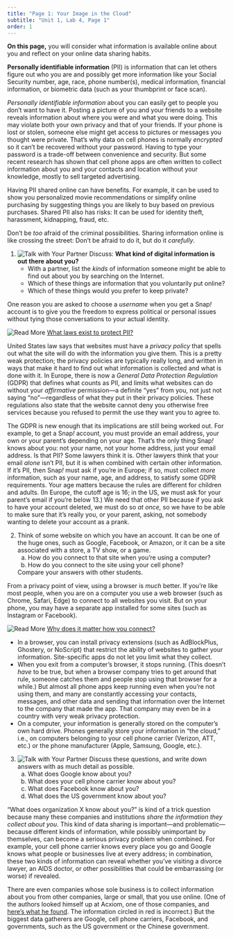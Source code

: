 ```yaml
---
title: "Page 1: Your Image in the Cloud"
subtitle: "Unit 1, Lab 4, Page 1"
order: 1
---
```


:::::: learn
**On this page,** you will consider what information is available online about you and reflect on your online data sharing habits.
::::::

:::::: vocabBig
**Personally identifiable information** (PII) is information that can let others figure out who you are and possibly get more information like your Social Security number, age, race, phone number(s), medical information, financial information, or biometric data (such as your thumbprint or face scan).
::::::

<em>Personally identifiable information</em> about you can easily get to people you don't want to have it. Posting a picture of you and your friends to a website reveals information about where you were and what you were doing. This may violate both your own privacy and that of your friends. If your phone is lost or stolen, someone else might get access to pictures or messages you thought were private. That's why data on cell phones is normally <em>encrypted</em> so it can't be recovered without your password. Having to type your password is a trade-off between convenience and security. But some recent research has shown that cell phone apps are often written to collect information about you and your contacts and location without your knowledge, mostly to sell targeted advertising.

Having PII shared online can have benefits. For example, it can be used to show you personalized movie recommendations or simplify online purchasing by suggesting things you are likely to buy based on previous purchases. Shared PII also has risks: It can be used for identity theft, harassment, kidnapping, fraud, etc.

:::::: endnote
Don't be <em>too</em> afraid of the criminal possibilities. Sharing information online is like crossing the street: Don't be afraid to do it, but do it <em>carefully</em>.
::::::

:::::: {#first .forYouToDo}

(@) <img src="/img/icons/talk-with-your-partner.png" title="Talk with Your Partner" alt="Talk with Your Partner" class="inline"/> Discuss: **What kind of digital information is out there about you?**
    - With a partner, list the <em>kinds</em> of information someone might be able to find out about you by searching on the Internet.
    - Which of these things are information that you voluntarily put online?
    - Which of these things would you prefer to keep private?

::::::

One reason you are asked to choose a <em>username</em> when you get a Snap<em>!</em> account is to give you the freedom to express political or personal issues without tying those conversations to your actual identity.

:::::: endnote
<img src="/img/icons/read-more.png" title="Read More" alt="Read More" class="inline"/> <a href="#hint-laws" data-bs-toggle="collapse" title="What laws exist to protect PII?">What laws exist to protect PII?</a>

::: {#hint-laws .collapse}
United States law says that websites must have a <em>privacy policy</em> that spells out what the site will do with the information you give them. This is a pretty weak protection; the privacy policies are typically really long, and written in ways that make it hard to find out what information is collected and what is done with it. In Europe, there is now a <em>General Data Protection Regulation</em> (GDPR) that defines what counts as PII, and limits what websites can do without your <em>affirmative</em> permission---a definite "yes" from you, not just not saying "no"---regardless of what they put in their privacy policies. These regulations also state that the website cannot deny you otherwise free services because you refused to permit the use they want you to agree to.

The GDPR is new enough that its implications are still being worked out. For example, to get a Snap<em>!</em> account, you must provide an email address, your own or your parent's depending on your age. That's the only thing Snap<em>!</em> knows about you: not your name, not your home address, just your email address. Is that PII? Some lawyers think it is. Other lawyers think that your email <em>alone</em> isn't PII, but it is when combined with certain other information. If it's PII, then Snap<em>!</em> must ask if you're in Europe; if so, must collect <em>more</em> information, such as your name, age, and address, to satisfy some GDPR requirements. Your age matters because the rules are different for children and adults. (In Europe, the cutoff age is 16; in the US, we must ask for your parent's email if you're below 13.) We need that other PII because if you ask to have your account deleted, we must do so <em>at once,</em> so we have to be able to make sure that it's really you, or your parent, asking, not somebody wanting to delete your account as a prank.
:::
::::::

:::::: forYouToDo
(@) Think of some website on which you have an account. It can be one of the huge ones, such as Google, Facebook, or Amazon, or it can be a site associated with a store, a TV show, or a game.
    a. How do you connect to that site when you're using a computer?
    b. How do you connect to the site using your cell phone?

    Compare your answers with other students.
::::::

From a privacy point of view, using a browser is <em>much</em> better. If you're like most people, when you are on a computer you use a web browser (such as Chrome, Safari, Edge) to connect to all websites you visit. But on your phone, you may have a separate app installed for some sites (such as Instagram or Facebook).

:::::: endnote
<img src="/img/icons/read-more-mini.png" title="Read More" alt="Read More" class="inline"/> <a href="#hint-safer" data-bs-toggle="collapse" title="Why does it matter how you connect?">Why does it matter how you connect?</a>

::: {#hint-safer .collapse}
- In a browser, you can install privacy extensions (such as AdBlockPlus, Ghostery, or NoScript) that restrict the ability of websites to gather your information. Site-specific apps do not let you limit what they collect.
- When you exit from a computer's browser, it stops running. (This doesn't <em>have</em> to be true, but when a browser company tries to get around that rule, someone catches them and people stop using that browser for a while.) But almost all phone apps keep running even when you're not using them, and many are constantly accessing your contacts, messages, and other data and sending that information over the Internet to the company that made the app. That company may even be in a country with very weak privacy protection.
- On a computer, your information is generally stored on the computer's own hard drive. Phones generally store your information in "the cloud," i.e., on computers belonging to your cell phone carrier (Verizon, ATT, etc.) or the phone manufacturer (Apple, Samsung, Google, etc.).

</ul>

:::
::::::

:::::: forYouToDo

(@) <img src="/img/icons/talk-with-your-partner-mini.png" title="Talk with Your Partner" alt="Talk with Your Partner" class="inline"/> Discuss these questions, and write down answers with as much detail as possible.
    a. What does Google know about you?
    b. What does your cell phone carrier know about you?
    c. What does Facebook know about you?
    d. What does the US government know about you?

::::::

"What does organization X know about you?" is kind of a trick question because many these companies and institutions <em>share the information they collect about you</em>. This kind of data sharing is important---and problematic---because different kinds of information, while possibly unimportant by themselves, can become a serious privacy problem when combined. For example, your cell phone carrier knows every place you go and Google knows what people or businesses live at every address; in combination, these two kinds of information can reveal whether you've visiting a divorce lawyer, an AIDS doctor, or other possibilities that could be embarrassing (or worse) if revealed.

:::::: endnote
There are even companies whose sole business is to collect information about you from other companies, large or small, that you use online. (One of the authors looked himself up at Acxiom, one of those companies, and <a href="/img/2-complexity/brian-acxiom.pdf" target="_blank" title="Brian according to Acxiom"> here's what he found</a>. The information circled in red is incorrect.) But the biggest data gatherers are Google, cell phone carriers, Facebook, and governments, such as the US government or the Chinese government.
::::::
